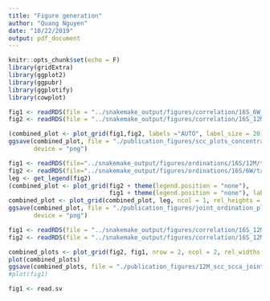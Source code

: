 ```yaml
---
title: "Figure generation"
author: "Quang Nguyen"
date: "10/22/2019"
output: pdf_document
---
```


```r
knitr::opts_chunk$set(echo = F)
library(gridExtra)
library(ggplot2)
library(ggpubr)
library(ggplotify)
library(cowplot)
```

```r
fig1 <- readRDS(file = "../snakemake_output/figures/correlation/16S_6W_tar_scc_plots.rds")
fig2 <- readRDS(file = "../snakemake_output/figures/correlation/16S_12M_tar_scc_plots.rds")

(combined_plot <- plot_grid(fig1,fig2, labels ="AUTO", label_size = 20))
ggsave(combined_plot, file = "./publication_figures/scc_plots_concentration.png", width = 18, height = 15, 
       device = "png")
```

```r
fig1 <- readRDS(file="../snakemake_output/figures/ordinations/16S/12M/tar/joint_protest_ordinations.rds")
fig2 <- readRDS(file="../snakemake_output/figures/ordinations/16S/6W/tar/joint_protest_ordinations.rds")
leg <- get_legend(fig2)
(combined_plot <- plot_grid(fig2 + theme(legend.position = "none"), 
                            fig1 + theme(legend.position = "none"), labels = "AUTO", label_size = 20))
combined_plot <- plot_grid(combined_plot, leg, ncol = 1, rel_heights = c(1,.1))
ggsave(combined_plot, file = "./publication_figures/joint_ordination_plot.png", width = 10, height = 7, 
       device = "png")
```

```r
fig1 <- readRDS(file = "../snakemake_output/figures/correlation/16S_12M_tar_scca_plots.rds")
fig2 <- readRDS(file = "../snakemake_output/figures/correlation/16S_12M_tar_scc_plots.rds")

combined_plots <- plot_grid(fig2, fig1, nrow = 2, ncol = 2, rel_widths = c(2,1), rel_heights = c(3,1))
plot(combined_plots)
ggsave(combined_plots, file = "./publication_figures/12M_scc_scca_jointplot.png", width = 20, height = 15)
#plot(fig1)
```

```r
fig1 <- read.sv

```
